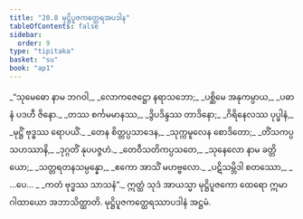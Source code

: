 ```yaml
---
title: "20.8 မုဋ္ဌိပူဇကတ္ထေရအပဒါန"
tableOfContents: false
sidebar:
  order: 9
type: "tipitaka"
basket: "su"
book: "ap1"
---
```



<DynamicBreadcrumb />

<Division number="42" book="ap1">

<Paragraph number="2721" type="verses" book="ap1">
_“သုမေဓော နာမ ဘဂဝါ,_  
_လောကဇေဋ္ဌော နရာသဘော;_  
_ပစ္ဆိမေ အနုကမ္ပာယ,_  
_ပဓာနံ ပဒဟီ ဇိနော._  

</Paragraph>

</Division>
<Division number="43" book="ap1">

<Paragraph number="2722" type="verses" book="ap1">
_တဿ စင်္ကမမာနဿ,_  
_ဒွိပဒိန္ဒဿ တာဒိနော;_  
_ဂိရိနေလဿ ပုပ္ဖါနံ,_  
_မုဋ္ဌိံ ဗုဒ္ဓဿ ရောပယိံ._  

</Paragraph>

</Division>
<Division number="44" book="ap1">

<Paragraph number="2723" type="verses" book="ap1">
_တေန စိတ္တပ္ပသာဒေန,_  
_သုက္ကမူလေန စောဒိတော;_  
_တိံသကပ္ပသဟဿာနိ,_  
_ဒုဂ္ဂတိံ နုပပဇ္ဇဟံ._  

</Paragraph>

</Division>
<Division number="45" book="ap1">

<Paragraph number="2724" type="verses" book="ap1">
_တေဝီသတိကပ္ပသတေ,_  
_သုနေလော နာမ ခတ္တိယော;_  
_သတ္တရတနသမ္ပန္နော,_  
_ဧကော အာသိံ မဟဗ္ဗလော._  

</Paragraph>

</Division>
<Division number="46" book="ap1">

<Paragraph number="2725" type="verses" book="ap1">
_ပဋိသမ္ဘိဒါ စတဿော,_  
_ …ပေ… _  
_ကတံ ဗုဒ္ဓဿ သာသနံ”._  

</Paragraph>

<Paragraph number="2726" book="ap1">
ဣတ္ထံ သုဒံ အာယသ္မာ မုဋ္ဌိပူဇကော ထေရော ဣမာ ဂါထာယော အဘာသိတ္ထာတိ.

</Paragraph>
</Division>

<Paragraph number="2727" type="center" book="ap1">
မုဋ္ဌိပူဇကတ္ထေရဿာပဒါနံ အဋ္ဌမံ.
</Paragraph>